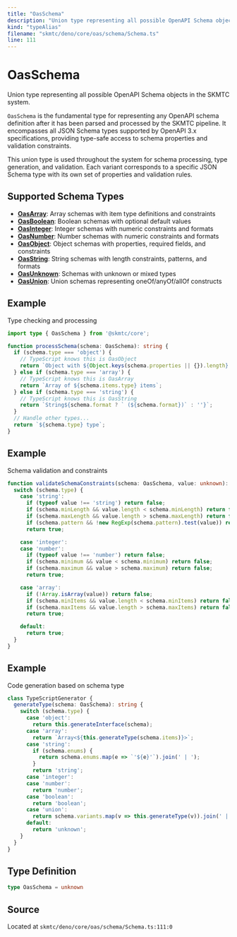 ```yaml
---
title: "OasSchema"
description: "Union type representing all possible OpenAPI Schema objects in the SKMTC system."
kind: "typeAlias"
filename: "skmtc/deno/core/oas/schema/Schema.ts"
line: 111
---
```


# OasSchema

Union type representing all possible OpenAPI Schema objects in the SKMTC system.

`OasSchema` is the fundamental type for representing any OpenAPI schema definition
after it has been parsed and processed by the SKMTC pipeline. It encompasses all
JSON Schema types supported by OpenAPI 3.x specifications, providing type-safe
access to schema properties and validation constraints.

This union type is used throughout the system for schema processing, type generation,
and validation. Each variant corresponds to a specific JSON Schema type with its
own set of properties and validation rules.

## Supported Schema Types

- **[OasArray](./oasarray.mdx)**: Array schemas with item type definitions and constraints
- **[OasBoolean](./oasboolean.mdx)**: Boolean schemas with optional default values
- **[OasInteger](./oasinteger.mdx)**: Integer schemas with numeric constraints and formats
- **[OasNumber](./oasnumber.mdx)**: Number schemas with numeric constraints and formats
- **[OasObject](./oasobject.mdx)**: Object schemas with properties, required fields, and constraints
- **[OasString](./oasstring.mdx)**: String schemas with length constraints, patterns, and formats
- **[OasUnknown](./oasunknown.mdx)**: Schemas with unknown or mixed types
- **[OasUnion](./oasunion.mdx)**: Union schemas representing oneOf/anyOf/allOf constructs


## Example

Type checking and processing
```typescript
import type { OasSchema } from '@skmtc/core';

function processSchema(schema: OasSchema): string {
  if (schema.type === 'object') {
    // TypeScript knows this is OasObject
    return `Object with ${Object.keys(schema.properties || {}).length} properties`;
  } else if (schema.type === 'array') {
    // TypeScript knows this is OasArray
    return `Array of ${schema.items.type} items`;
  } else if (schema.type === 'string') {
    // TypeScript knows this is OasString
    return `String${schema.format ? ` (${schema.format})` : ''}`;
  }
  // Handle other types...
  return `${schema.type} type`;
}
```


## Example

Schema validation and constraints
```typescript
function validateSchemaConstraints(schema: OasSchema, value: unknown): boolean {
  switch (schema.type) {
    case 'string':
      if (typeof value !== 'string') return false;
      if (schema.minLength && value.length < schema.minLength) return false;
      if (schema.maxLength && value.length > schema.maxLength) return false;
      if (schema.pattern && !new RegExp(schema.pattern).test(value)) return false;
      return true;

    case 'integer':
    case 'number':
      if (typeof value !== 'number') return false;
      if (schema.minimum && value < schema.minimum) return false;
      if (schema.maximum && value > schema.maximum) return false;
      return true;

    case 'array':
      if (!Array.isArray(value)) return false;
      if (schema.minItems && value.length < schema.minItems) return false;
      if (schema.maxItems && value.length > schema.maxItems) return false;
      return true;

    default:
      return true;
  }
}
```


## Example

Code generation based on schema type
```typescript
class TypeScriptGenerator {
  generateType(schema: OasSchema): string {
    switch (schema.type) {
      case 'object':
        return this.generateInterface(schema);
      case 'array':
        return `Array<${this.generateType(schema.items)}>`;
      case 'string':
        if (schema.enums) {
          return schema.enums.map(e => `'${e}'`).join(' | ');
        }
        return 'string';
      case 'integer':
      case 'number':
        return 'number';
      case 'boolean':
        return 'boolean';
      case 'union':
        return schema.variants.map(v => this.generateType(v)).join(' | ');
      default:
        return 'unknown';
    }
  }
}
```

## Type Definition

```typescript
type OasSchema = unknown
```

## Source

Located at `skmtc/deno/core/oas/schema/Schema.ts:111:0`
